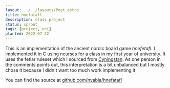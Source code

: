 ```yaml
---
layout: ../../layouts/Post.astro
title: hnefatafl
description: class project
status: sprout
tags: [project, uni]
planted: 2022-07-22
---
```

This is an implementation of the ancient nordic board game *hnefetafl*.
I implemented it in C using ncurses for a class in my first year of university.
It uses the fetlar ruleset which I sourced from [Cyningstan](http://tafl.cyningstan.com/page/88/fetlar-hnefatafl).
As one person in the comments points out, this interpretation is a bit
unbalanced but I mostly chose it because I didn't want
too much work implementing it

You can find the source at [github.com/nyabla/hnefatafl](https://github.com/nyabla/hnefatafl)
